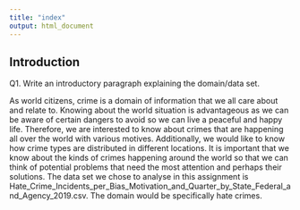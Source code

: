 ```yaml
---
title: "index"
output: html_document
---
```


## Introduction
Q1. Write an introductory paragraph explaining the domain/data set.

As world citizens, crime is a domain of information that we all care about and relate to. Knowing about the world situation is advantageous as we can be aware of certain dangers to avoid so we can live a peaceful and happy life. Therefore, we are interested to know about crimes that are happening all over the world with various motives. Additionally, we would like to know how crime types are distributed in different locations. It is important that we know about the kinds of crimes happening around the world so that we can think of potential problems that need the most attention and perhaps their solutions. 
The data set we chose to analyse in this assignment is Hate_Crime_Incidents_per_Bias_Motivation_and_Quarter_by_State_Federal_and_Agency_2019.csv. The domain would be specifically hate crimes.
